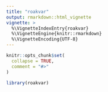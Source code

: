 ```yaml
---
title: "roakvar"
output: rmarkdown::html_vignette
vignette: >
  %\VignetteIndexEntry{roakvar}
  %\VignetteEngine{knitr::rmarkdown}
  %\VignetteEncoding{UTF-8}
---
```


```r
knitr::opts_chunk$set(
  collapse = TRUE,
  comment = "#>"
)
```

```r
library(roakvar)
```
